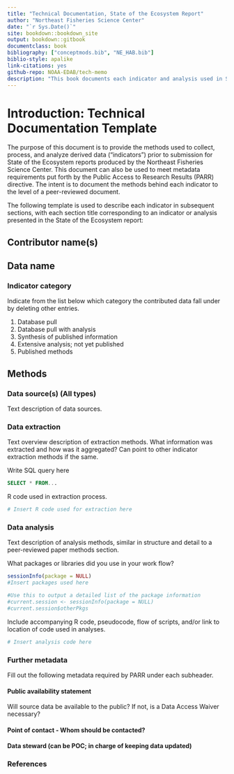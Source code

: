 ```yaml
---
title: "Technical Documentation, State of the Ecosystem Report"
author: "Northeast Fisheries Science Center"
date: "`r Sys.Date()`"
site: bookdown::bookdown_site
output: bookdown::gitbook
documentclass: book
bibliography: ["conceptmods.bib", "NE_HAB.bib"]
biblio-style: apalike
link-citations: yes
github-repo: NOAA-EDAB/tech-memo
description: "This book documents each indicator and analysis used in State of the Ecosystem reporting"
---
```


# Introduction: Technical Documentation Template

The purpose of this document is to provide the methods used to collect, process, and analyze derived data ("indicators") prior to submission for State of the Ecosystem reports produced by the Northeast Fisheries Science Center. This document can also be used to meet metadata requirements put forth by the Public Access to Research Results (PARR) directive. The intent is to document the methods behind each indicator to the level of a peer-reviewed document.

The following template is used to describe each indicator in subsequent sections, with each section title corresponding to an indicator or analysis presented in the State of the Ecosystem report:

## Contributor name(s)

## Data name

### Indicator category 
Indicate from the list below which category the contributed data fall under by deleting other entries.

1. Database pull
2. Database pull with analysis
3. Synthesis of published information
4. Extensive analysis; not yet published
5. Published methods


## Methods


### Data source(s) (All types)
Text description of data sources. 



### Data extraction 
Text overview description of extraction methods. What information was extracted and how was it aggregated? Can point to other indicator extraction methods if the same.



Write SQL query here
```sql
SELECT * FROM...
```

R code used in extraction process.
```r
# Insert R code used for extraction here
```

### Data analysis
Text description of analysis methods, similar in structure and detail to a peer-reviewed paper methods section.

What packages or libraries did you use in your work flow?
```r
sessionInfo(package = NULL)
#Insert packages used here

#Use this to output a detailed list of the package information
#current.session <- sessionInfo(package = NULL)
#current.session$otherPkgs
```


Include accompanying R code, pseudocode, flow of scripts, and/or link to location of code used in analyses.
```r
# Insert analysis code here
```



### Further metadata
Fill out the following metadata required by PARR under each subheader.


#### Public availability statement
Will source data be available to the public? If not, is a Data Access Waiver necessary?


#### Point of contact - Whom should be contacted?


#### Data steward (can be POC; in charge of keeping data updated)

### References
<!-- References must be submitted in BibTeX format. When compiling this document, they will appear in this section. There is no need to write them out here. Don't forget to include the name of your .bib file in the YAML header (fill in XYZ.bib in YAML header)!!!!!--> 







